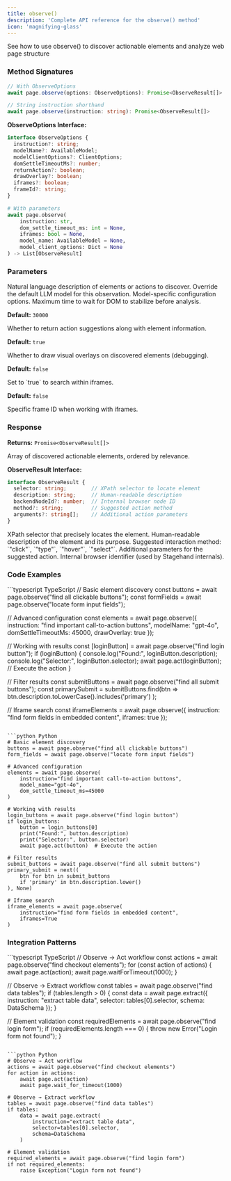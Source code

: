 ```yaml
---
title: observe()
description: 'Complete API reference for the observe() method'
icon: 'magnifying-glass'
---
```


<CardGroup cols={1}>
<Card title="Observe" icon="magnifying-glass" href="/basics/observe">
  See how to use observe() to discover actionable elements and analyze web page structure
</Card>
</CardGroup>

### Method Signatures

<Tabs>
<Tab title="TypeScript">

```typescript
// With ObserveOptions
await page.observe(options: ObserveOptions): Promise<ObserveResult[]>

// String instruction shorthand
await page.observe(instruction: string): Promise<ObserveResult[]>
```

**ObserveOptions Interface:**
```typescript
interface ObserveOptions {
  instruction?: string;
  modelName?: AvailableModel;
  modelClientOptions?: ClientOptions;
  domSettleTimeoutMs?: number;
  returnAction?: boolean;
  drawOverlay?: boolean;
  iframes?: boolean;
  frameId?: string;
}
```

</Tab>
<Tab title="Python">

```python
# With parameters
await page.observe(
    instruction: str,
    dom_settle_timeout_ms: int = None,
    iframes: bool = None,
    model_name: AvailableModel = None,
    model_client_options: Dict = None
) -> List[ObserveResult]
```

</Tab>
</Tabs>

### Parameters

<ParamField path="instruction" type="string" required>
  Natural language description of elements or actions to discover.
</ParamField>

<ParamField path="modelName" type="AvailableModel" optional>
  Override the default LLM model for this observation.
</ParamField>

<ParamField path="modelClientOptions" type="ClientOptions" optional>
  Model-specific configuration options.
</ParamField>

<ParamField path="domSettleTimeoutMs" type="number" optional>
  Maximum time to wait for DOM to stabilize before analysis.
  
  **Default:** `30000`
</ParamField>

<ParamField path="returnAction" type="boolean" optional>
  Whether to return action suggestions along with element information.
  
  **Default:** `true`
</ParamField>

<ParamField path="drawOverlay" type="boolean" optional>
  Whether to draw visual overlays on discovered elements (debugging).
  
  **Default:** `false`
</ParamField>

<ParamField path="iframes" type="boolean" optional>
  Set to `true` to search within iframes.
  
  **Default:** `false`
</ParamField>

<ParamField path="frameId" type="string" optional>
  Specific frame ID when working with iframes.
</ParamField>

### Response

**Returns:** `Promise<ObserveResult[]>`

Array of discovered actionable elements, ordered by relevance.

**ObserveResult Interface:**
```typescript
interface ObserveResult {
  selector: string;        // XPath selector to locate element
  description: string;     // Human-readable description
  backendNodeId?: number;  // Internal browser node ID
  method?: string;         // Suggested action method
  arguments?: string[];    // Additional action parameters
}
```

<ParamField path="selector" type="string">
  XPath selector that precisely locates the element.
</ParamField>

<ParamField path="description" type="string">
  Human-readable description of the element and its purpose.
</ParamField>

<ParamField path="method" type="string" optional>
  Suggested interaction method: `"click"`, `"type"`, `"hover"`, `"select"`.
</ParamField>

<ParamField path="arguments" type="string[]" optional>
  Additional parameters for the suggested action.
</ParamField>

<ParamField path="backendNodeId" type="number" optional>
  Internal browser identifier (used by Stagehand internals).
</ParamField>

### Code Examples

<CodeGroup>
```typescript TypeScript
// Basic element discovery
const buttons = await page.observe("find all clickable buttons");
const formFields = await page.observe("locate form input fields");

// Advanced configuration
const elements = await page.observe({
  instruction: "find important call-to-action buttons",
  modelName: "gpt-4o",
  domSettleTimeoutMs: 45000,
  drawOverlay: true
});

// Working with results
const [loginButton] = await page.observe("find login button");
if (loginButton) {
  console.log("Found:", loginButton.description);
  console.log("Selector:", loginButton.selector);
  await page.act(loginButton); // Execute the action
}

// Filter results
const submitButtons = await page.observe("find all submit buttons");
const primarySubmit = submitButtons.find(btn => 
  btn.description.toLowerCase().includes('primary')
);

// Iframe search
const iframeElements = await page.observe({
  instruction: "find form fields in embedded content",
  iframes: true
});
```

```python Python
# Basic element discovery
buttons = await page.observe("find all clickable buttons")
form_fields = await page.observe("locate form input fields")

# Advanced configuration  
elements = await page.observe(
    instruction="find important call-to-action buttons",
    model_name="gpt-4o",
    dom_settle_timeout_ms=45000
)

# Working with results
login_buttons = await page.observe("find login button")
if login_buttons:
    button = login_buttons[0]
    print("Found:", button.description)
    print("Selector:", button.selector)
    await page.act(button)  # Execute the action

# Filter results
submit_buttons = await page.observe("find all submit buttons")
primary_submit = next((
    btn for btn in submit_buttons 
    if 'primary' in btn.description.lower()
), None)

# Iframe search
iframe_elements = await page.observe(
    instruction="find form fields in embedded content",
    iframes=True
)
```
</CodeGroup>

### Integration Patterns

<CodeGroup>
```typescript TypeScript
// Observe → Act workflow
const actions = await page.observe("find checkout elements");
for (const action of actions) {
  await page.act(action);
  await page.waitForTimeout(1000);
}

// Observe → Extract workflow
const tables = await page.observe("find data tables");
if (tables.length > 0) {
  const data = await page.extract({
    instruction: "extract table data",
    selector: tables[0].selector,
    schema: DataSchema
  });
}

// Element validation
const requiredElements = await page.observe("find login form");
if (requiredElements.length === 0) {
  throw new Error("Login form not found");
}
```

```python Python
# Observe → Act workflow  
actions = await page.observe("find checkout elements")
for action in actions:
    await page.act(action)
    await page.wait_for_timeout(1000)

# Observe → Extract workflow
tables = await page.observe("find data tables")
if tables:
    data = await page.extract(
        instruction="extract table data",
        selector=tables[0].selector,
        schema=DataSchema
    )

# Element validation
required_elements = await page.observe("find login form")
if not required_elements:
    raise Exception("Login form not found")
```
</CodeGroup>